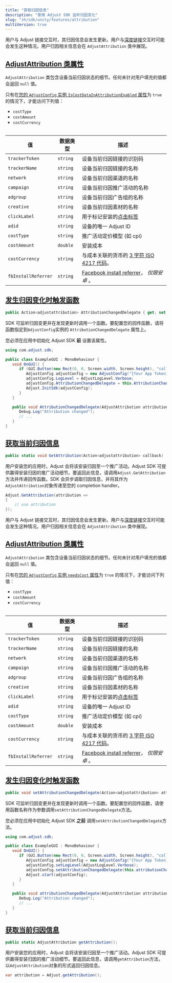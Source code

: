 ```yaml
---
title: "获取归因信息"
description: "使用 Adjust SDK 监听归因变化"
slug: "zh/sdk/unity/features/attribution"
multiVersion: true
---
```


<SdkVersion version="v5">

用户与 Adjust 链接交互时，其归因信息会发生更新。用户与[深度链接](https://help.adjust.com/zh/article/deep-links)交互时可能会发生这种情况。用户归因相关信息会在 `AdjustAttribution` 类中展现。

## [AdjustAttribution 类属性](adjustattribution-class-properties)

`AdjustAttribution` 类包含设备当前归因状态的细节。任何未针对用户填充的值都会返回 `null` 值。

<Callout type="note">

只有在[您的 `AdjustConfig` 实例 `IsCostDataInAttributionEnabled` 属性](/zh/sdk/android/configuration#enable-cost-data-sending)为 `true` 的情况下，才能访问下列值：

-  `costType`
-  `costAmount`
-  `costCurrency`

</Callout>
<Table>

| 值                  | 数据类型 | 描述                                                                                                        |
| ------------------- | -------- | ----------------------------------------------------------------------------------------------------------- |
| `trackerToken`      | `string` | 设备当前归因链接的识别码                                                                                    |
| `trackerName`       | `string` | 设备当前归因链接的名称                                                                                      |
| `network`           | `string` | 设备当前归因渠道的名称                                                                                      |
| `campaign`          | `string` | 设备当前归因推广活动的名称                                                                                  |
| `adgroup`           | `string` | 设备当前归因广告组的名称                                                                                    |
| `creative`          | `string` | 设备当前归因素材的名称                                                                                      |
| `clickLabel`        | `string` | 用于标记安装的[点击标签](https://help.adjust.com/zh/article/user-rewards)                                   |
| `adid`              | `string` | 设备的唯一 Adjust ID                                                                                        |
| `costType`          | `string` | 推广活动定价模型 \(如 cpi\)                                                                                 |
| `costAmount`        | `double` | 安装成本                                                                                                    |
| `costCurrency`      | `string` | 与成本关联的货币的 [3 字符 ISO 4217 代码](https://www.iban.com/currency-codes)。                            |
| `fbInstallReferrer` | `string` | [Facebook install referrer](https://developers.facebook.com/docs/app-ads/install-referrer/)， _仅限安卓_ 。 |

</Table>

## [发生归因变化时触发函数](trigger-a-function-when-attribution-changes)

<CodeBlock title="属性声明">

```cs
public Action<adjustattribution> AttributionChangedDelegate { get; set; }
```

</CodeBlock>

SDK 可监听归因变更并在发现更新时调用一个函数。要配置您的回传函数，请将函数指定到`AdjustConfig`实例的 `AttributionChangedDelegate` 属性上。

<Callout type="important">

您必须在应用中初始化 Adjust SDK **前** 设置该属性。

</Callout>
<CodeBlock highlight="{range: 8}, {range: 13-16}">

```cs
using com.adjust.sdk;

public class ExampleGUI : MonoBehaviour {
   void OnGUI() {
      if (GUI.Button(new Rect(0, 0, Screen.width, Screen.height), "callback")) {
         AdjustConfig adjustConfig = new AdjustConfig("{Your App Token}", AdjustEnvironmentSandbox);
         adjustConfig.LogLevel = AdjustLogLevel.Verbose;
         adjustConfig.AttributionChangedDelegate = this.AttributionChangedDelegate;
         Adjust.InitSdk(adjustConfig);
      }
   }

   public void AttributionChangedDelegate(AdjustAttribution attribution) {
      Debug.Log("Attribution changed");
      // ...
   }
}
```

</CodeBlock>

## [获取当前归因信息](get-current-attribution-information)

<CodeBlock title="方法签名">

```cs
public static void GetAttribution(Action<adjustattribution> callback)
```

</CodeBlock>

用户安装您的应用时，Adjust 会将该安装归因至一个推广活动。Adjust SDK 可提供赢得安装归因的推广活动细节。要返回此信息，请调用`Adjust.GetAttribution`方法并传递回传函数。SDK 会异步调取归因信息，并将其作为`AdjustAttribution`对象传递至您的 completion handler。

```cs
Adjust.GetAttribution(attribution =>
{
    // use attribution
});
```

</SdkVersion>
<SdkVersion version="v4">

用户与 Adjust 链接交互时，其归因信息会发生更新。用户与[深度链接](https://help.adjust.com/zh/article/deep-links)交互时可能会发生这种情况。用户归因相关信息会在 `AdjustAttribution` 类中展现。

## [AdjustAttribution 类属性](adjustattribution-class-properties)

`AdjustAttribution` 类包含设备当前归因状态的细节。任何未针对用户填充的值都会返回 `null` 值。

<Callout type="note">

只有在[您的 `AdjustConfig` 实例 `needsCost` 属性](/zh/sdk/android/configuration#enable-cost-data-sending)为 `true` 的情况下，才能访问下列值：

-  `costType`
-  `costAmount`
-  `costCurrency`

</Callout>
<Table>

| 值                  | 数据类型 | 描述                                                                                                        |
| ------------------- | -------- | ----------------------------------------------------------------------------------------------------------- |
| `trackerToken`      | `string` | 设备当前归因链接的识别码                                                                                    |
| `trackerName`       | `string` | 设备当前归因链接的名称                                                                                      |
| `network`           | `string` | 设备当前归因渠道的名称                                                                                      |
| `campaign`          | `string` | 设备当前归因推广活动的名称                                                                                  |
| `adgroup`           | `string` | 设备当前归因广告组的名称                                                                                    |
| `creative`          | `string` | 设备当前归因素材的名称                                                                                      |
| `clickLabel`        | `string` | 用于标记安装的[点击标签](https://help.adjust.com/zh/article/user-rewards)                                   |
| `adid`              | `string` | 设备的唯一 Adjust ID                                                                                        |
| `costType`          | `string` | 推广活动定价模型 \(如 cpi\)                                                                                 |
| `costAmount`        | `double` | 安装成本                                                                                                    |
| `costCurrency`      | `string` | 与成本关联的货币的 [3 字符 ISO 4217 代码](https://www.iban.com/currency-codes)。                            |
| `fbInstallReferrer` | `string` | [Facebook install referrer](https://developers.facebook.com/docs/app-ads/install-referrer/)， _仅限安卓_ 。 |

</Table>

## [发生归因变化时触发函数](trigger-a-function-when-attribution-changes)

<CodeBlock title="方法签名">

```cs
public void setAttributionChangedDelegate(Action<adjustattribution> attributionChangedDelegate, string sceneName = "Adjust");
```

</CodeBlock>

SDK 可监听归因变更并在发现更新时调用一个函数。要配置您的回传函数，请使用函数名称作为参数调用`setAttributionChangedDelegate`方法。

<Callout type="important">

您必须在应用中初始化 Adjust SDK **之前** 调用`setAttributionChangedDelegate`方法。

</Callout>
<CodeBlock highlight="{range: 8}, {range: 13-16}">

```cs
using com.adjust.sdk;

public class ExampleGUI : MonoBehaviour {
   void OnGUI() {
      if (GUI.Button(new Rect(0, 0, Screen.width, Screen.height), "callback")) {
         AdjustConfig adjustConfig = new AdjustConfig("{Your App Token}", AdjustEnvironmentSandbox);
         adjustConfig.setLogLevel(AdjustLogLevel.Verbose);
         adjustConfig.setAttributionChangedDelegate(this.attributionChangedDelegate);
         Adjust.start(adjustConfig);
      }
   }

   public void attributionChangedDelegate(AdjustAttribution attribution) {
      Debug.Log("Attribution changed");
      // ...
   }
}
```

</CodeBlock>

## [获取当前归因信息](get-current-attribution-information)

<CodeBlock title="方法签名">

```cs
public static AdjustAttribution getAttribution();
```

</CodeBlock>

用户安装您的应用时，Adjust 会将该安装归因至一个推广活动。Adjust SDK 可提供赢得安装归因的推广活动细节。要返回此信息，请调用`getAttribution`方法，以`AdjustAttribution`对象的形式返回归因信息。

```cs
var attribution = Adjust.getAttribution();
```

</SdkVersion>
